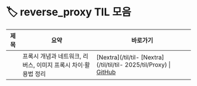 
# 🏷️ reverse_proxy TIL 모음

<LabelIcons />

| 제목 | 요약 | 바로가기 |
|------|------|----------|
|  | 프록시 개념과 네트워크, 리버스, 이미지 프록시 차이·활용법 정리 | [Nextra](/til/til- [Nextra](/til/til/til- 2025/til/Proxy) \| [GitHub](Proxy) |
